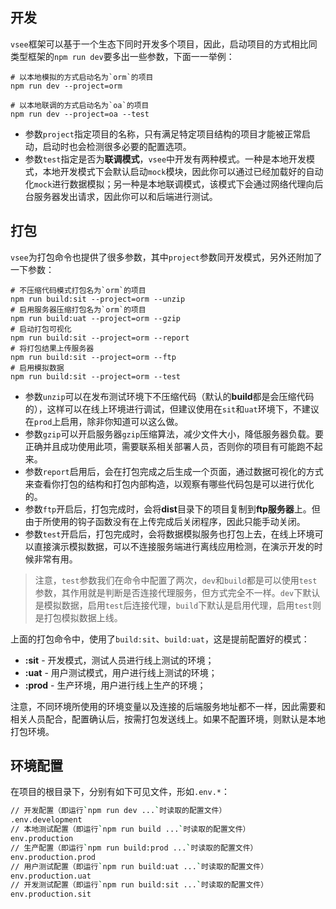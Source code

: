 
<Meta title="框架/起步（Step）/启动" />

## 开发

`vsee`框架可以基于一个生态下同时开发多个项目，因此，启动项目的方式相比同类型框架的`npm run dev`要多出一些参数，下面一一举例：

```base
# 以本地模拟的方式启动名为`orm`的项目
npm run dev --project=orm

# 以本地联调的方式启动名为`oa`的项目
npm run dev --project=oa --test
```

- 参数`project`指定项目的名称，只有满足特定项目结构的项目才能被正常启动，启动时也会检测很多必要的配置选项。
- 参数`test`指定是否为**联调模式**，`vsee`中开发有两种模式。一种是本地开发模式，本地开发模式下会默认启动`mock`模块，因此你可以通过已经加载好的自动化`mock`进行数据模拟；另一种是本地联调模式，该模式下会通过网络代理向后台服务器发出请求，因此你可以和后端进行测试。

## 打包

`vsee`为打包命令也提供了很多参数，其中`project`参数同开发模式，另外还附加了一下参数：

```base
# 不压缩代码模式打包名为`orm`的项目
npm run build:sit --project=orm --unzip
# 启用服务器压缩打包名为`orm`的项目
npm run build:uat --project=orm --gzip
# 启动打包可视化
npm run build:sit --project=orm --report
# 将打包结果上传服务器
npm run build:sit --project=orm --ftp
# 启用模拟数据
npm run build:sit --project=orm --test
```

- 参数`unzip`可以在发布测试环境下不压缩代码（默认的**build**都是会压缩代码的），这样可以在线上环境进行调试，但建议使用在`sit`和`uat`环境下，不建议在`prod`上启用，除非你知道可以这么做。
- 参数`gzip`可以开启服务器`gzip`压缩算法，减少文件大小，降低服务器负载。要正确并且成功使用此项，需要联系相关部署人员，否则你的项目有可能跑不起来。
- 参数`report`启用后，会在打包完成之后生成一个页面，通过数据可视化的方式来查看你打包的结构和打包内部构造，以观察有哪些代码包是可以进行优化的。
- 参数`ftp`开启后，打包完成时，会将**dist**目录下的项目复制到**ftp服务器**上。但由于所使用的钩子函数没有在上传完成后关闭程序，因此只能手动关闭。
- 参数`test`开启后，打包完成时，会将数据模拟服务也打包上去，在线上环境可以直接演示模拟数据，可以不连接服务端进行离线应用检测，在演示开发的时候非常有用。

> 注意，`test`参数我们在命令中配置了两次，`dev`和`build`都是可以使用`test`参数，其作用就是判断是否连接代理服务，但方式完全不一样。`dev`下默认是模拟数据，启用`test`后连接代理，`build`下默认是启用代理，启用`test`则是打包模拟数据上线。

上面的打包命令中，使用了`build:sit`、`build:uat`，这是提前配置好的模式：

- **:sit** - 开发模式，测试人员进行线上测试的环境；
- **:uat** - 用户测试模式，用户进行线上测试的环境；
- **:prod** - 生产环境，用户进行线上生产的环境；

注意，不同环境所使用的环境变量以及连接的后端服务地址都不一样，因此需要和相关人员配合，配置确认后，按需打包发送线上。如果不配置环境，则默认是本地打包环境。

## 环境配置

在项目的根目录下，分别有如下可见文件，形如`.env.*`：

```sh
// 开发配置（即运行`npm run dev ...`时读取的配置文件）
.env.development
// 本地测试配置（即运行`npm run build ...`时读取的配置文件）
env.production
// 生产配置（即运行`npm run build:prod ...`时读取的配置文件）
env.production.prod
// 用户测试配置（即运行`npm run build:uat ...`时读取的配置文件）
env.production.uat
// 开发测试配置（即运行`npm run build:sit ...`时读取的配置文件）
env.production.sit
```

